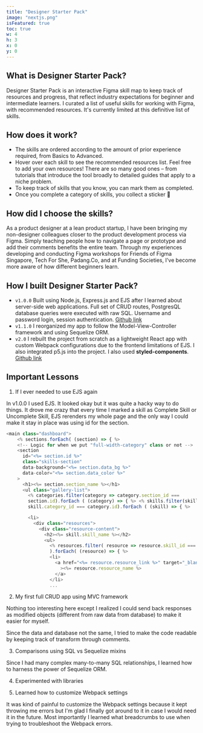```yaml
---
title: "Designer Starter Pack"
image: "nextjs.png"
isFeatured: true
toc: true
w: 4
h: 3
x: 0
y: 0
---
```


## What is Designer Starter Pack?

Designer Starter Pack is an interactive Figma skill map to keep track of resources and progress, that reflect industry expectations for beginner and intermediate learners. I curated a list of useful skills for working with Figma, with recommended resources. It's currently limited at this definitive list of skills.

## How does it work?

- The skills are ordered according to the amount of prior experience required, from Basics to Advanced.
- Hover over each skill to see the recommended resources list. Feel free to add your own resources! There are so many good ones – from tutorials that introduce the tool broadly to detailed guides that apply to a niche problem.
- To keep track of skills that you know, you can mark them as completed.
- Once you complete a category of skills, you collect a sticker :rainbow:

## How did I choose the skills?

As a product designer at a lean product startup, I have been bringing my non-designer colleagues closer to the product development process via Figma. Simply teaching people how to navigate a page or prototype and add their comments benefits the entire team. Through my experiences developing and conducting Figma workshops for Friends of Figma Singapore, Tech For She, Padang.Co, and at Funding Societies, I've become more aware of how different beginners learn.

## How I built Designer Starter Pack?

- `v1.0.0` Built using Node.js, Express.js and EJS after I learned about server-side web applications. Full set of CRUD routes, PostgresQL database queries were executed with raw SQL. Username and password login, session authentication.
  [Github link](https://github.com/samanthadotdesign/designerstarterpack)
- `v1.1.0` I reorganized my app to follow the Model-View-Controller framework and using Sequelize ORM.
- `v2.0` I rebuilt the project from scratch as a lightweight React app with custom Webpack configurations due to the frontend limitations of EJS. I also integrated p5.js into the project. I also used **styled-components**.
  [Github link](https://github.com/samanthadotdesign/dsp)

## Important Lessons

1. If I ever needed to use EJS again

In v1.0.0 I used EJS. It looked okay but it was quite a hacky way to do things. It drove me crazy that every time I marked a skill as Complete Skill or Uncomplete Skill, EJS rerenders my whole page and the only way I could make it stay in place was using id for the section.

```js
<main class="dashboard">
    <% sections.forEach( (section) => { %>
    <!-- Logic for when we put "full-width-category" class or not -->
    <section
      id="<%= section.id %>"
      class="skills-section"
      data-background="<%= section.data_bg %>"
      data-color="<%= section.data_color %>"
    >
      <h1><%= section.section_name %></h1>
      <ul class="gallery-list">
        <% categories.filter(category => category.section_id ===
        section.id).forEach ( (category) => { %> <% skills.filter(skill =>
        skill.category_id === category.id).forEach ( (skill) => { %>

        <li>
          <div class="resources">
            <div class="resource-content">
              <h2><%= skill.skill_name %></h2>
              <ul>
                <% resources.filter( resource => resource.skill_id === skill.id
                ).forEach( (resource) => { %>
                <li>
                  <a href="<%= resource.resource_link %>" target="_blank"
                    ><%= resource.resource_name %>
                  </a>
                </li>
                ...
```

2. My first full CRUD app using MVC framework

Nothing too interesting here except I realized I could send back responses as modified objects (different from raw data from database) to make it easier for myself.

Since the data and database not the same, I tried to make the code readable by keeping track of transform through comments.

3. Comparisons using SQL vs Sequelize mixins

Since I had many complex many-to-many SQL relationships, I learned how to harness the power of Sequelize ORM.

4. Experimented with libraries

5. Learned how to customize Webpack settings

It was kind of painful to customize the Webpack settings because it kept throwing me errors but I'm glad I finally got around to it in case I would need it in the future. Most importantly I learned what breadcrumbs to use when trying to troubleshoot the Webpack errors.
